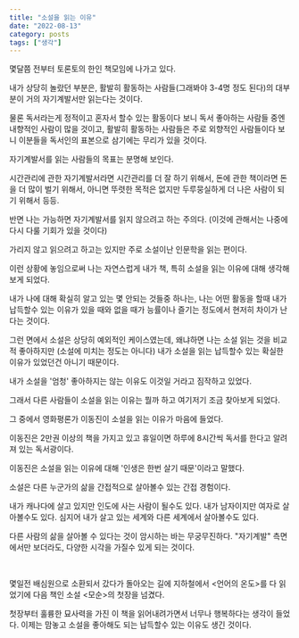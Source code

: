```yaml
---
title: "소설을 읽는 이유"
date: "2022-08-13"
category: posts
tags: ["생각"]
---
```


몇달쯤 전부터 토론토의 한인 책모임에 나가고 있다.

내가 상당히 놀랐던 부분은, 활발히 활동하는 사람들(그래봐야 3-4명 정도 된다)의 대부분이 거의 자기계발서만 읽는다는 것이다.

물론 독서라는게 정적이고 혼자서 할수 있는 활동이다 보니 독서 좋아하는 사람들 중엔 내향적인 사람이 많을 것이고, 활발히 활동하는 사람들은 주로 외향적인 사람들이다 보니 이분들을 독서인의 표본으로 삼기에는 무리가 있을 것이다.

자기계발서를 읽는 사람들의 목표는 분명해 보인다.

시간관리에 관한 자기계발서라면 시간관리를 더 잘 하기 위해서, 돈에 관한 책이라면 돈을 더 많이 벌기 위해서, 아니면 뚜렷한 목적은 없지만 두루뭉실하게 더 나은 사람이 되기 위해서 등등.

반면 나는 가능하면 자기계발서를 읽지 않으려고 하는 주의다. (이것에 관해서는 나중에 다시 다룰 기회가 있을 것이다)

가리지 않고 읽으려고 하고는 있지만 주로 소설이난 인문학을 읽는 편이다.

이런 상황에 놓임으로써 나는 자연스럽게 내가 책, 특히 소설을 읽는 이유에 대해 생각해보게 되었다.

내가 나에 대해 확실히 알고 있는 몇 안되는 것들중 하나는, 나는 어떤 활동을 할때 내가 납득할수 있는 이유가 있을 때와 없을 때가 능률이나 즐기는 정도에서 현저히 차이가 난다는 것이다.

그런 면에서 소설은 상당히 예외적인 케이스였는데, 왜냐하면 나는 소설 읽는 것을 비교적 좋아하지만 (소설에 미치는 정도는 아니다) 내가 소설을 읽는 납득할수 있는 확실한 이유가 있었던건 아니기 때문이다.

내가 소설을 '엄청' 좋아하지는 않는 이유도 이것일 거라고 짐작하고 있었다.

그래서 다른 사람들이 소설을 읽는 이유는 뭘까 하고 여기저기 조금 찾아보게 되었다.

그 중에서 영화평론가 이동진이 소설을 읽는 이유가 마음에 들었다.

이동진은 2만권 이상의 책을 가지고 있고 휴일이면 하루에 8시간씩 독서를 한다고 알려져 있는 독서광이다.

이동진은 소설을 읽는 이유에 대해 '인생은 한번 살기 때문'이라고 말했다.

소설은 다른 누군가의 삶을 간접적으로 살아볼수 있는 간접 경험이다.

내가 캐나다에 살고 있지만 인도에 사는 사람이 될수도 있다. 내가 남자이지만 여자로 살아볼수도 있다. 심지어 내가 살고 있는 세계와 다른 세계에서 살아볼수도 있다.

다른 사람의 삶을 살아볼 수 있다는 것이 암시하는 바는 무궁무진하다. "자기계발" 측면에서만 보더라도, 다양한 시각을 가질수 있게 되는 것이다.

<br />

몇일전 배심원으로 소환되서 갔다가 돌아오는 길에 지하철에서 <언어의 온도>를 다 읽었기에 다음 책인 소설 <모순>의 첫장을 넘겼다.

첫장부터 훌륭한 묘사력을 가진 이 책을 읽어내려가면서 너무나 행복하다는 생각이 들었다. 이제는 맘놓고 소설을 좋아해도 되는 납득할수 있는 이유도 생긴 것이다.